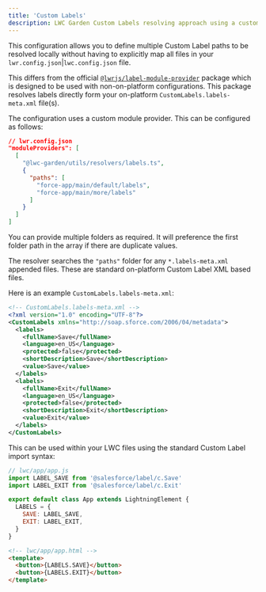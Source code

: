 ```yaml
---
title: 'Custom Labels'
description: LWC Garden Custom Labels resolving approach using a custom module resolver
---
```



This configuration allows you to define multiple Custom Label paths to be resolved locally without having to explicitly map all files in your `lwr.config.json`|`lwc.config.json` file. 

This differs from the official [`@lwrjs/label-module-provider`](https://developer.salesforce.com/docs/platform/lwr/guide/lwr-label-module-provider.html) package which is designed to be used with non-on-platform configurations. This package resolves labels directly form your on-platform `CustomLabels.labels-meta.xml` file(s).

The configuration uses a custom module provider. This can be configured as follows:

```json
// lwr.config.json
"moduleProviders": [
  [
    "@lwc-garden/utils/resolvers/labels.ts",
    {
      "paths": [
        "force-app/main/default/labels",
        "force-app/main/more/labels"
      ]
    }
  ]
]
```

<Aside>
You can provide multiple folders as required. It will preference the first folder path in the array if there are duplicate values.
</Aside>

The resolver searches the `"paths"` folder for any `*.labels-meta.xml` appended files. These are standard on-platform Custom Label XML based files.

Here is an example `CustomLabels.labels-meta.xml`:

```xml
<!-- CustomLabels.labels-meta.xml -->
<?xml version="1.0" encoding="UTF-8"?>
<CustomLabels xmlns="http://soap.sforce.com/2006/04/metadata">
  <labels>
    <fullName>Save</fullName>
    <language>en_US</language>
    <protected>false</protected>
    <shortDescription>Save</shortDescription>
    <value>Save</value>
  </labels>
  <labels>
    <fullName>Exit</fullName>
    <language>en_US</language>
    <protected>false</protected>
    <shortDescription>Exit</shortDescription>
    <value>Exit</value>
  </labels>
</CustomLabels>
```

This can be used within your LWC files using the standard Custom Label import syntax:

```js
// lwc/app/app.js
import LABEL_SAVE from '@salesforce/label/c.Save'
import LABEL_EXIT from '@salesforce/label/c.Exit'

export default class App extends LightningElement {
  LABELS = {
    SAVE: LABEL_SAVE,
    EXIT: LABEL_EXIT,
  }
}
```

```html
<!-- lwc/app/app.html -->
<template>
  <button>{LABELS.SAVE}</button>
  <button>{LABELS.EXIT}</button>
</template>
```